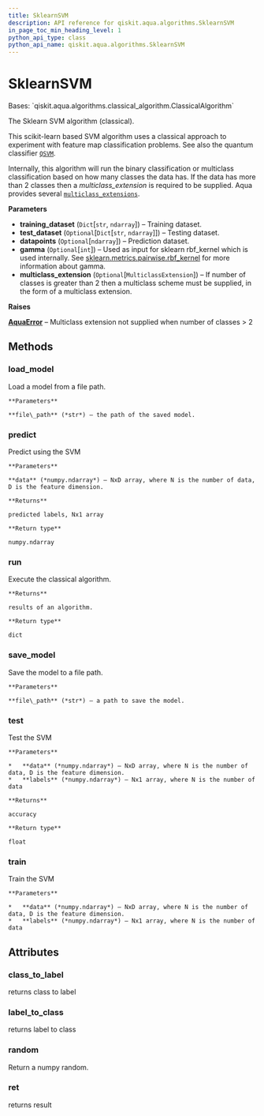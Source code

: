 ```yaml
---
title: SklearnSVM
description: API reference for qiskit.aqua.algorithms.SklearnSVM
in_page_toc_min_heading_level: 1
python_api_type: class
python_api_name: qiskit.aqua.algorithms.SklearnSVM
---
```


# SklearnSVM

<Class id="qiskit.aqua.algorithms.SklearnSVM" isDedicatedPage={true} github="https://github.com/qiskit-community/qiskit-aqua/tree/stable/0.9/qiskit/aqua/algorithms/classifiers/sklearn_svm/sklearn_svm.py" signature="SklearnSVM(training_dataset, test_dataset=None, datapoints=None, gamma=None, multiclass_extension=None)" modifiers="class">
  Bases: `qiskit.aqua.algorithms.classical_algorithm.ClassicalAlgorithm`

  The Sklearn SVM algorithm (classical).

  This scikit-learn based SVM algorithm uses a classical approach to experiment with feature map classification problems. See also the quantum classifier [`QSVM`](qiskit.aqua.algorithms.QSVM "qiskit.aqua.algorithms.QSVM").

  Internally, this algorithm will run the binary classification or multiclass classification based on how many classes the data has. If the data has more than 2 classes then a *multiclass\_extension* is required to be supplied. Aqua provides several [`multiclass_extensions`](qiskit.aqua.components.multiclass_extensions#module-qiskit.aqua.components.multiclass_extensions "qiskit.aqua.components.multiclass_extensions").

  **Parameters**

  *   **training\_dataset** (`Dict`\[`str`, `ndarray`]) – Training dataset.
  *   **test\_dataset** (`Optional`\[`Dict`\[`str`, `ndarray`]]) – Testing dataset.
  *   **datapoints** (`Optional`\[`ndarray`]) – Prediction dataset.
  *   **gamma** (`Optional`\[`int`]) – Used as input for sklearn rbf\_kernel which is used internally. See [sklearn.metrics.pairwise.rbf\_kernel](https://scikit-learn.org/stable/modules/generated/sklearn.metrics.pairwise.rbf_kernel.html) for more information about gamma.
  *   **multiclass\_extension** (`Optional`\[`MulticlassExtension`]) – If number of classes is greater than 2 then a multiclass scheme must be supplied, in the form of a multiclass extension.

  **Raises**

  [**AquaError**](qiskit.aqua.AquaError "qiskit.aqua.AquaError") – Multiclass extension not supplied when number of classes > 2

  ## Methods

  <span id="qiskit-aqua-algorithms-sklearnsvm-load-model" />

  ### load\_model

  <Function id="qiskit.aqua.algorithms.SklearnSVM.load_model" signature="SklearnSVM.load_model(file_path)">
    Load a model from a file path.

    **Parameters**

    **file\_path** (*str*) – the path of the saved model.
  </Function>

  <span id="qiskit-aqua-algorithms-sklearnsvm-predict" />

  ### predict

  <Function id="qiskit.aqua.algorithms.SklearnSVM.predict" signature="SklearnSVM.predict(data)">
    Predict using the SVM

    **Parameters**

    **data** (*numpy.ndarray*) – NxD array, where N is the number of data, D is the feature dimension.

    **Returns**

    predicted labels, Nx1 array

    **Return type**

    numpy.ndarray
  </Function>

  <span id="qiskit-aqua-algorithms-sklearnsvm-run" />

  ### run

  <Function id="qiskit.aqua.algorithms.SklearnSVM.run" signature="SklearnSVM.run()">
    Execute the classical algorithm.

    **Returns**

    results of an algorithm.

    **Return type**

    dict
  </Function>

  <span id="qiskit-aqua-algorithms-sklearnsvm-save-model" />

  ### save\_model

  <Function id="qiskit.aqua.algorithms.SklearnSVM.save_model" signature="SklearnSVM.save_model(file_path)">
    Save the model to a file path.

    **Parameters**

    **file\_path** (*str*) – a path to save the model.
  </Function>

  <span id="qiskit-aqua-algorithms-sklearnsvm-test" />

  ### test

  <Function id="qiskit.aqua.algorithms.SklearnSVM.test" signature="SklearnSVM.test(data, labels)">
    Test the SVM

    **Parameters**

    *   **data** (*numpy.ndarray*) – NxD array, where N is the number of data, D is the feature dimension.
    *   **labels** (*numpy.ndarray*) – Nx1 array, where N is the number of data

    **Returns**

    accuracy

    **Return type**

    float
  </Function>

  <span id="qiskit-aqua-algorithms-sklearnsvm-train" />

  ### train

  <Function id="qiskit.aqua.algorithms.SklearnSVM.train" signature="SklearnSVM.train(data, labels)">
    Train the SVM

    **Parameters**

    *   **data** (*numpy.ndarray*) – NxD array, where N is the number of data, D is the feature dimension.
    *   **labels** (*numpy.ndarray*) – Nx1 array, where N is the number of data
  </Function>

  ## Attributes

  ### class\_to\_label

  <Attribute id="qiskit.aqua.algorithms.SklearnSVM.class_to_label">
    returns class to label
  </Attribute>

  ### label\_to\_class

  <Attribute id="qiskit.aqua.algorithms.SklearnSVM.label_to_class">
    returns label to class
  </Attribute>

  ### random

  <Attribute id="qiskit.aqua.algorithms.SklearnSVM.random">
    Return a numpy random.
  </Attribute>

  ### ret

  <Attribute id="qiskit.aqua.algorithms.SklearnSVM.ret">
    returns result
  </Attribute>
</Class>

